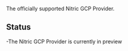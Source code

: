 The officially supported Nitric GCP Provider.

## Status

-The Nitric GCP Provider is currently in preview

